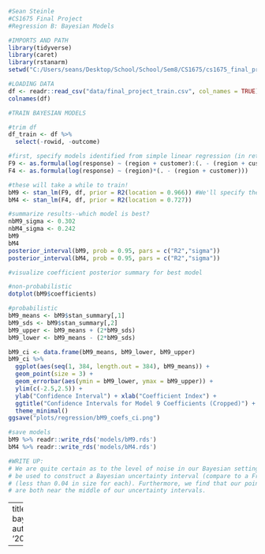 
```r
#Sean Steinle
#CS1675 Final Project
#Regression B: Bayesian Models

#IMPORTS AND PATH
library(tidyverse)
library(caret)
library(rstanarm)
setwd("C:/Users/seans/Desktop/School/School/Sem8/CS1675/cs1675_final_proj/sean")

#LOADING DATA
df <- readr::read_csv("data/final_project_train.csv", col_names = TRUE)
colnames(df)

#TRAIN BAYESIAN MODELS

#trim df
df_train <- df %>%
  select(-rowid, -outcome)

#first, specify models identified from simple linear regression (in retrospect, my formulas could have been more concise in my last script)
F9 <- as.formula(log(response) ~ (region + customer):(. - (region + customer)))
F4 <- as.formula(log(response) ~ (region)*(. - (region + customer)))

#these will take a while to train!
bM9 <- stan_lm(F9, df, prior = R2(location = 0.966)) #We'll specify the rsq prior as what we found from our non-Bayesian models!
bM4 <- stan_lm(F4, df, prior = R2(location = 0.727))

#summarize results--which model is best?
nbM9_sigma <- 0.302
nbM4_sigma <- 0.242
bM9
bM4
posterior_interval(bM9, prob = 0.95, pars = c("R2","sigma"))
posterior_interval(bM4, prob = 0.95, pars = c("R2","sigma"))

#visualize coefficient posterior summary for best model

#non-probabilistic
dotplot(bM9$coefficients)

#probabilistic
bM9_means <- bM9$stan_summary[,1]
bM9_sds <- bM9$stan_summary[,2]  
bM9_upper <- bM9_means + (2*bM9_sds)
bM9_lower <- bM9_means - (2*bM9_sds)

bM9_ci <- data.frame(bM9_means, bM9_lower, bM9_upper)
bM9_ci %>%
  ggplot(aes(seq(1, 384, length.out = 384), bM9_means)) +
  geom_point(size = 3) +
  geom_errorbar(aes(ymin = bM9_lower, ymax = bM9_upper)) +
  ylim(c(-2.5,2.5)) +
  ylab("Confidence Interval") + xlab("Coefficient Index") +
  ggtitle("Confidence Intervals for Model 9 Coefficients (Cropped)") +
  theme_minimal()
ggsave("plots/regression/bM9_coefs_ci.png")

#save models
bM9 %>% readr::write_rds('models/bM9.rds')
bM4 %>% readr::write_rds('models/bM4.rds')

#WRITE UP:
# We are quite certain as to the level of noise in our Bayesian setting because rstanarm gives us a scaling of the Median Absolute Deviation (MAD) which can
# be used to construct a Bayesian uncertainty interval (compare to a Frequentist confidence interval). We find that for both models, the interval is quite small 
# (less than 0.04 in size for each). Furthermore, we find that our point estimates of sigma from the non-Bayesian lm() training we performed in the previous script
# are both near the middle of our uncertainty intervals.
```



---
title: bayesian_regression.R
author: seans
date: '2022-04-26'

---
